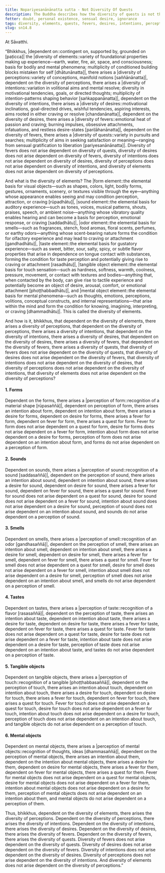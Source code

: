 ```yaml
---
title: Nopariyesanānānatta sutta - Not Diversity Of Quests
description: The Buddha describes how the diversity of quests is not the cause for the arising of diversity of fevers, desires, intentions, perceptions, and elements. Rather, dependent on the diversity of elements, there is arises a diversity of perceptions, intentions, desires, fevers, and quests.
fetter: doubt, personal existence, sensual desire, ignorance
tags: diversity, elements, quests, fevers, desires, intentions, perceptions, forms, sounds, smells, tastes, tangible objects, mental objects, form element, sound element, odor element, taste element, touch element, six sense bases, sn, sn12-21, sn14
slug: sn14.8
---
```


At Sāvatthi.

“Bhikkhus, |dependent on::contingent on, supported by, grounded on [paṭicca]| the |diversity of elements::variety of foundational properties making up experience—earth, water, fire, air, space, and consciousness; basis for bodily and mental phenomena; multiplicity of conditioned building blocks mistaken for self [dhātunānatta]|, there arises a |diversity of perceptions::variety of conceptions, manifold notions [saññānānatta]|,
dependent on the diversity of perceptions, there arises a |diversity of intentions::variation in volitional aims and mental resolve; diversity in motivational tendencies, goals, or directed thoughts; multiplicity of intention-patterns shaping behavior [saṅkappanānatta]|,
dependent on the diversity of intentions, there arises a |diversity of desires::motivational inclinations, goal-directed drives, wishful tendencies, aspiring interests, aims rooted in either craving or resolve [chandanānatta]|,
dependent on the diversity of desires, there arises a |diversity of fevers::emotional heat of passion and craving; burning impulses, obsessive attachments, infatuations, and restless desire-states [pariḷāhanānatta]|,
dependent on the diversity of fevers, there arises a |diversity of quests::variety in pursuits and searches; multiplicity of aims in seeking satisfaction or meaning—ranging from sensual gratification to liberation [pariyesanānānatta]|.
Diversity of fevers does not arise dependent on diversity of quests,
diversity of desires does not arise dependent on diversity of fevers,
diversity of intentions does not arise dependent on diversity of desires,
diversity of perceptions does not arise dependent on diversity of intentions,
and diversity of elements does not arise dependent on diversity of perceptions.

And what is the diversity of elements? The |form element::the elemental basis for visual objects—such as shapes, colors, light, bodily forms, gestures, ornaments, scenery, or textures visible through the eye—anything whose appearance enables seeing and may condition perception, attraction, or craving [rūpadhātu]|, |sound element::the elemental basis for auditory experience—such as tones, voices, musical patterns, shouts, praises, speech, or ambient noise—anything whose vibratory quality enables hearing and can become a basis for perception, emotional response, or craving [saddadhātu]|, |odor element::the elemental basis for smells—such as fragrances, stench, food aromas, floral scents, perfumes, or earthy odors—anything whose scent-bearing nature forms the condition for olfactory experience and may lead to craving or attachment [gandhadhātu]|, |taste element::the elemental basis for gustatory experience—such as sweet, bitter, sour, salty, spicy, or subtle flavor properties that arise in dependence on tongue contact with substances, forming the condition for taste perception and potentially giving rise to craving or attachment [rasadhātu]|, |tangible object element::the elemental basis for touch sensation—such as hardness, softness, warmth, coolness, pressure, movement, or contact with textures and bodies—anything that, when contacted by the body, can give rise to tactile experience and potentially become an object of desire, arousal, comfort, or emotional attachment [phoṭṭhabbadhātu]|, and |mental object element::the elemental basis for mental phenomena—such as thoughts, emotions, perceptions, volitions, conceptual constructs, and internal representations—that arise within the mind and form the condition for knowing, imagining, interpreting, or craving [dhammadhātu]|. This is called the diversity of elements.

And how is it, bhikkhus, that dependent on the diversity of elements, there arises a diversity of perceptions,
that dependent on the diversity of perceptions, there arises a diversity of intentions,
that dependent on the diversity of intentions, there arises a diversity of desires,
that dependent on the diversity of desires, there arises a diversity of fevers,
that dependent on the diversity of fevers, there arises a diversity of quests,
that diversity of fevers does not arise dependent on the diversity of quests,
that diversity of desires does not arise dependent on the diversity of fevers,
that diversity of intentions does not arise dependent on the diversity of desires,
that diversity of perceptions does not arise dependent on the diversity of intentions,
that diversity of elements does not arise dependent on the diversity of perceptions?

#### 1. Forms

Dependent on the forms, there arises a |perception of form::recognition of a material shape [rūpasaññā]|,
dependent on perception of form, there arises an intention about form,
dependent on intention about form, there arises a desire for forms,
dependent on desire for forms, there arises a fever for form,
dependent on fever for form, there arises a quest for form.
Fever for form does not arise dependent on a quest for form,
desire for forms does not arise dependent on a fever for form,
intention about form does not arise dependent on a desire for forms,
perception of form does not arise dependent on an intention about form,
and forms do not arise dependent on a perception of form.

#### 2. Sounds

Dependent on sounds, there arises a |perception of sound::recognition of a sound [saddasaññā]|,
dependent on the perception of sound, there arises an intention about sound,
dependent on intention about sound, there arises a desire for sound,
dependent on desire for sound, there arises a fever for sound,
dependent on fever for sound, there arises a quest for sound.
Fever for sound does not arise dependent on a quest for sound,
desire for sound does not arise dependent on a fever for sound,
intention about sound does not arise dependent on a desire for sound,
perception of sound does not arise dependent on an intention about sound,
and sounds do not arise dependent on a perception of sound.

#### 3. Smells

Dependent on smells, there arises a |perception of smell::recognition of an odor [gandhasaññā]|,
dependent on the perception of smell, there arises an intention about smell,
dependent on intention about smell, there arises a desire for smell,
dependent on desire for smell, there arises a fever for smell,
dependent on fever for smell, there arises a quest for smell.
Fever for smell does not arise dependent on a quest for smell,
desire for smell does not arise dependent on a fever for smell,
intention about smell does not arise dependent on a desire for smell,
perception of smell does not arise dependent on an intention about smell,
and smells do not arise dependent on a perception of smell.

#### 4. Tastes

Dependent on tastes, there arises a |perception of taste::recognition of a flavor [rasasaññā]|,
dependent on the perception of taste, there arises an intention about taste,
dependent on intention about taste, there arises a desire for taste,
dependent on desire for taste, there arises a fever for taste,
dependent on fever for taste, there arises a quest for taste.
Fever for taste does not arise dependent on a quest for taste,
desire for taste does not arise dependent on a fever for taste,
intention about taste does not arise dependent on a desire for taste,
perception of taste does not arise dependent on an intention about taste,
and tastes do not arise dependent on a perception of taste.

#### 5. Tangible objects

Dependent on tangible objects, there arises a |perception of touch::recognition of a tangible [phoṭṭhabbasaññā]|,
dependent on the perception of touch, there arises an intention about touch,
dependent on intention about touch, there arises a desire for touch,
dependent on desire for touch, there arises a fever for touch,
dependent on fever for touch, there arises a quest for touch.
Fever for touch does not arise dependent on a quest for touch,
desire for touch does not arise dependent on a fever for touch,
intention about touch does not arise dependent on a desire for touch,
perception of touch does not arise dependent on an intention about touch,
and tangible objects do not arise dependent on a perception of touch.

#### 6. Mental objects

Dependent on mental objects, there arises a |perception of mental objects::recognition of thoughts, ideas [dhammasaññā]|,
dependent on the perception of mental objects, there arises an intention about them,
dependent on the intention about mental objects, there arises a desire for them,
dependent on desire for mental objects, there arises a fever for them,
dependent on fever for mental objects, there arises a quest for them.
Fever for mental objects does not arise dependent on a quest for mental objects,
desire for mental objects does not arise dependent on a fever for them,
intention about mental objects does not arise dependent on a desire for them,
perception of mental objects does not arise dependent on an intention about them,
and mental objects do not arise dependent on a perception of them.

Thus, bhikkhus, dependent on the diversity of elements, there arises the diversity of perceptions. Dependent on the diversity of perceptions, there arises the diversity of intentions. Dependent on the diversity of intentions, there arises the diversity of desires. Dependent on the diversity of desires, there arises the diversity of fevers. Dependent on the diversity of fevers, there arises the diversity of quests. Diversity of fevers does not arise dependent on the diversity of quests. Diversity of desires does not arise dependent on the diversity of fevers. Diversity of intentions does not arise dependent on the diversity of desires. Diversity of perceptions does not arise dependent on the diversity of intentions. And diversity of elements does not arise dependent on the diversity of perceptions.”